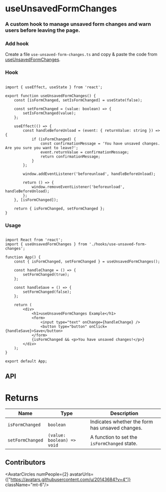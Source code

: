 
# useUnsavedFormChanges

<h3 className="mt-4 text-xl font-normal text-gray-400">A custom hook to manage unsaved form changes and warn users before leaving the page.</h3>

### Add hook

Create a file `use-unsaved-form-changes.ts` and copy & paste the code from [useUnsavedFormChanges](/hooks/use-unsaved-form-changes#hook).

### Hook

```tsx copy

import { useEffect, useState } from 'react';

export function useUnsavedFormChanges() {
    const [isFormChanged, setIsFormChanged] = useState(false);

    const setFormChanged = (value: boolean) => {
        setIsFormChanged(value);
    };

    useEffect(() => {
        const handleBeforeUnload = (event: { returnValue: string }) => {
            if (isFormChanged) {
                const confirmationMessage = 'You have unsaved changes. Are you sure you want to leave?';
                event.returnValue = confirmationMessage;
                return confirmationMessage;
            }
        };

        window.addEventListener('beforeunload', handleBeforeUnload);

        return () => {
            window.removeEventListener('beforeunload', handleBeforeUnload);
        };
    }, [isFormChanged]);

    return { isFormChanged, setFormChanged };
}

```

### Usage

```tsx {3,6} copy

import React from 'react';
import { useUnsavedFormChanges } from './hooks/use-unsaved-form-changes';

function App() {
    const { isFormChanged, setFormChanged } = useUnsavedFormChanges();

    const handleChange = () => {
        setFormChanged(true);
    };

    const handleSave = () => {
        setFormChanged(false);
    };

    return (
        <div>
            <h1>useUnsavedFormChanges Example</h1>
            <form>
                <input type="text" onChange={handleChange} />
                <button type="button" onClick={handleSave}>Save</button>
            </form>
            {isFormChanged && <p>You have unsaved changes!</p>}
        </div>
    );
}

export default App;

```

## API

<h1 className='text-xl font-medium mt-6'>Returns</h1>

| Name | Type | Description |
| ---- | ---- | ----------- |
| `isFormChanged` | `boolean` | Indicates whether the form has unsaved changes. |
| `setFormChanged` | `(value: boolean) => void` | A function to set the `isFormChanged` state. |


## Contributors

<AvatarCircles numPeople={2} avatarUrls={["https://avatars.githubusercontent.com/u/20143684?v=4"]}  className="mt-6"/>